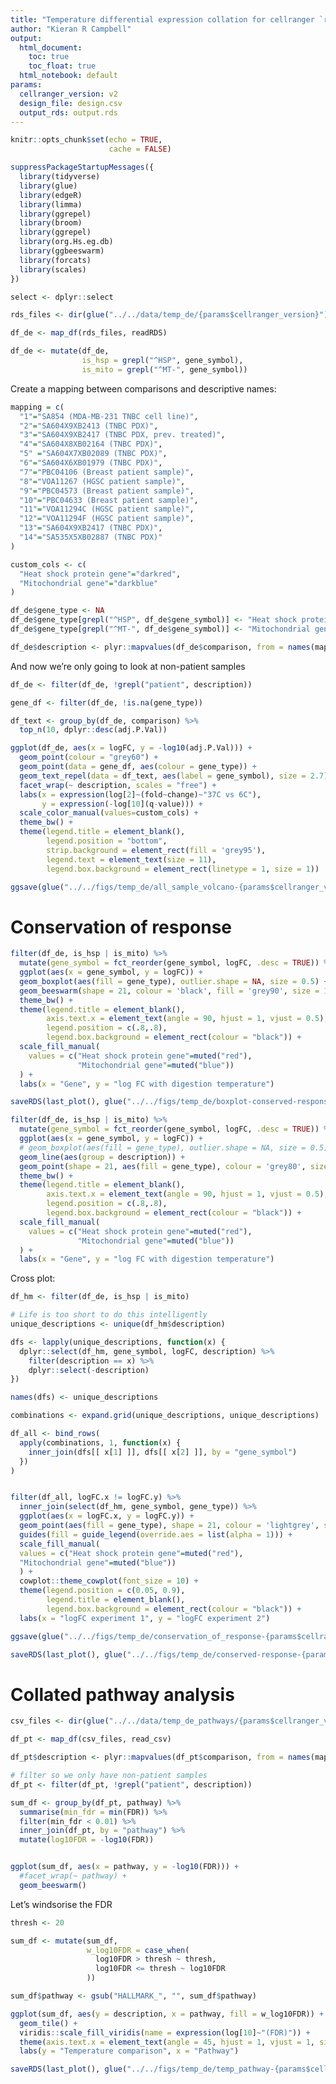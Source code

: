 ```yaml
---
title: "Temperature differential expression collation for cellranger `r params$cellranger_version`"
author: "Kieran R Campbell"
output:
  html_document: 
    toc: true
    toc_float: true
  html_notebook: default
params:
  cellranger_version: v2
  design_file: design.csv
  output_rds: output.rds
---
```



```r
knitr::opts_chunk$set(echo = TRUE,
                      cache = FALSE)

suppressPackageStartupMessages({
  library(tidyverse)
  library(glue)
  library(edgeR)
  library(limma)
  library(ggrepel)
  library(broom)
  library(ggrepel)
  library(org.Hs.eg.db)
  library(ggbeeswarm)
  library(forcats)
  library(scales)
})

select <- dplyr::select
```


```r
rds_files <- dir(glue("../../data/temp_de/{params$cellranger_version}"), full.names = TRUE, pattern="rds$")

df_de <- map_df(rds_files, readRDS)
```

```r
df_de <- mutate(df_de, 
                is_hsp = grepl("^HSP", gene_symbol),
                is_mito = grepl("^MT-", gene_symbol))
```

Create a mapping between comparisons and descriptive names:


```r
mapping = c(
  "1"="SA854 (MDA-MB-231 TNBC cell line)",
  "2"="SA604X9XB2413 (TNBC PDX)",
  "3"="SA604X9XB2417 (TNBC PDX, prev. treated)",
  "4"="SA604X8XB02164 (TNBC PDX)",
  "5" ="SA604X7XB02089 (TNBC PDX)",
  "6"="SA604X6XB01979 (TNBC PDX)",
  "7"="PBC04106 (Breast patient sample)",
  "8"="VOA11267 (HGSC patient sample)",
  "9"="PBC04573 (Breast patient sample)",
  "10"="PBC04633 (Breast patient sample)",
  "11"="VOA11294C (HGSC patient sample)",
  "12"="VOA11294F (HGSC patient sample)",
  "13"="SA604X9XB2417 (TNBC PDX)",
  "14"="SA535X5XB02887 (TNBC PDX)"
)
```


```r


custom_cols <- c(
  "Heat shock protein gene"="darkred",
  "Mitochondrial gene"="darkblue"
)

df_de$gene_type <- NA
df_de$gene_type[grepl("^HSP", df_de$gene_symbol)] <- "Heat shock protein gene"
df_de$gene_type[grepl("^MT-", df_de$gene_symbol)] <- "Mitochondrial gene"

df_de$description <- plyr::mapvalues(df_de$comparison, from = names(mapping), to = mapping)
```

And now we're only going to look at non-patient samples

```r
df_de <- filter(df_de, !grepl("patient", description))
```


```r
gene_df <- filter(df_de, !is.na(gene_type))

df_text <- group_by(df_de, comparison) %>% 
  top_n(10, dplyr::desc(adj.P.Val))

ggplot(df_de, aes(x = logFC, y = -log10(adj.P.Val))) +
  geom_point(colour = "grey60") +
  geom_point(data = gene_df, aes(colour = gene_type)) +
  geom_text_repel(data = df_text, aes(label = gene_symbol), size = 2.7) +
  facet_wrap(~ description, scales = "free") +
  labs(x = expression(log[2]~(fold~change)~"37C vs 6C"),
       y = expression(-log[10](q-value))) +
  scale_color_manual(values=custom_cols) +
  theme_bw() +
  theme(legend.title = element_blank(), 
        legend.position = "bottom",
        strip.background = element_rect(fill = 'grey95'),
        legend.text = element_text(size = 11),
        legend.box.background = element_rect(linetype = 1, size = 1)) 

```




```r
ggsave(glue("../../figs/temp_de/all_sample_volcano-{params$cellranger_version}.png"), width = 12, height = 7)
```


# Conservation of response 

```r
filter(df_de, is_hsp | is_mito) %>% 
  mutate(gene_symbol = fct_reorder(gene_symbol, logFC, .desc = TRUE)) %>% 
  ggplot(aes(x = gene_symbol, y = logFC)) +
  geom_boxplot(aes(fill = gene_type), outlier.shape = NA, size = 0.5) +
  geom_beeswarm(shape = 21, colour = 'black', fill = 'grey90', size = 1) +
  theme_bw() +
  theme(legend.title = element_blank(),
        axis.text.x = element_text(angle = 90, hjust = 1, vjust = 0.5),
        legend.position = c(.8,.8),
        legend.box.background = element_rect(colour = "black")) +
  scale_fill_manual(
    values = c("Heat shock protein gene"=muted("red"),
               "Mitochondrial gene"=muted("blue"))
  ) +
  labs(x = "Gene", y = "log FC with digestion temperature")
```


```r
saveRDS(last_plot(), glue("../../figs/temp_de/boxplot-conserved-response-{params$cellranger_version}.rds"))
```



```r
filter(df_de, is_hsp | is_mito) %>% 
  mutate(gene_symbol = fct_reorder(gene_symbol, logFC, .desc = TRUE)) %>% 
  ggplot(aes(x = gene_symbol, y = logFC)) +
  # geom_boxplot(aes(fill = gene_type), outlier.shape = NA, size = 0.5) +
  geom_line(aes(group = description)) + 
  geom_point(shape = 21, aes(fill = gene_type), colour = 'grey80', size = 2) +
  theme_bw() +
  theme(legend.title = element_blank(),
        axis.text.x = element_text(angle = 90, hjust = 1, vjust = 0.5),
        legend.position = c(.8,.8),
        legend.box.background = element_rect(colour = "black")) +
  scale_fill_manual(
    values = c("Heat shock protein gene"=muted("red"),
               "Mitochondrial gene"=muted("blue"))
  ) +
  labs(x = "Gene", y = "log FC with digestion temperature")
```

Cross plot:

```r
df_hm <- filter(df_de, is_hsp | is_mito)

# Life is too short to do this intelligently
unique_descriptions <- unique(df_hm$description)

dfs <- lapply(unique_descriptions, function(x) {
  dplyr::select(df_hm, gene_symbol, logFC, description) %>% 
    filter(description == x) %>% 
    dplyr::select(-description)
})

names(dfs) <- unique_descriptions

combinations <- expand.grid(unique_descriptions, unique_descriptions)

df_all <- bind_rows(
  apply(combinations, 1, function(x) {
    inner_join(dfs[[ x[1] ]], dfs[[ x[2] ]], by = "gene_symbol")
  })
)


filter(df_all, logFC.x != logFC.y) %>% 
  inner_join(select(df_hm, gene_symbol, gene_type)) %>% 
  ggplot(aes(x = logFC.x, y = logFC.y)) +
  geom_point(aes(fill = gene_type), shape = 21, colour = 'lightgrey', size = 2, alpha = 0.1) +
  guides(fill = guide_legend(override.aes = list(alpha = 1))) +
  scale_fill_manual(
  values = c("Heat shock protein gene"=muted("red"),
  "Mitochondrial gene"=muted("blue"))
  ) +
  cowplot::theme_cowplot(font_size = 10) +
  theme(legend.position = c(0.05, 0.9),
        legend.title = element_blank(),
        legend.box.background = element_rect(colour = "black")) +
  labs(x = "logFC experiment 1", y = "logFC experiment 2")

ggsave(glue("../../figs/temp_de/conservation_of_response-{params$cellranger_version}.png"), width = 4, height = 4)
```

```r
saveRDS(last_plot(), glue("../../figs/temp_de/conserved-response-{params$cellranger_version}.rds"))
```


# Collated pathway analysis

```r

csv_files <- dir(glue("../../data/temp_de_pathways/{params$cellranger_version}"), full.names = TRUE, pattern="csv$")

df_pt <- map_df(csv_files, read_csv)
```



```r
df_pt$description <- plyr::mapvalues(df_pt$comparison, from = names(mapping), to = mapping)

# filter so we only have non-patient samples
df_pt <- filter(df_pt, !grepl("patient", description))
```


```r
sum_df <- group_by(df_pt, pathway) %>% 
  summarise(min_fdr = min(FDR)) %>% 
  filter(min_fdr < 0.01) %>% 
  inner_join(df_pt, by = "pathway") %>% 
  mutate(log10FDR = -log10(FDR))


ggplot(sum_df, aes(x = pathway, y = -log10(FDR))) +
  #facet_wrap(~ pathway) +
  geom_beeswarm()
```

Let's windsorise the FDR

```r
thresh <- 20

sum_df <- mutate(sum_df,
                 w_log10FDR = case_when(
                   log10FDR > thresh ~ thresh,
                   log10FDR <= thresh ~ log10FDR
                 ))
```

```r
sum_df$pathway <- gsub("HALLMARK_", "", sum_df$pathway)

ggplot(sum_df, aes(y = description, x = pathway, fill = w_log10FDR)) +
  geom_tile() +
  viridis::scale_fill_viridis(name = expression(log[10]~"(FDR)")) +
  theme(axis.text.x = element_text(angle = 45, hjust = 1, vjust = 1, size = 6)) +
  labs(y = "Temperature comparison", x = "Pathway")
```

```r
saveRDS(last_plot(), glue("../../figs/temp_de/temp_pathway-{params$cellranger_version}.rds"))
```






